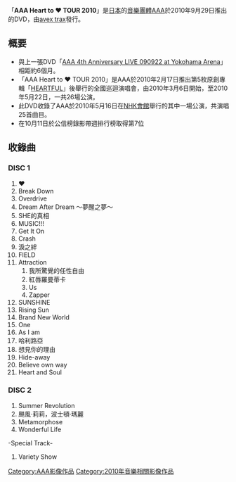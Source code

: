 {{Multiple issues|
{{Unreferenced|time=2020-01-17T04:56:47+00:00}}
{{Notability Unreferenced|time=2020-02-22T07:51:12+00:00}}
}}
{{Infobox album
| Name = AAA Heart to ♥ TOUR 2010
| Type = DVD
| Artist = [[AAA_(團體)|AAA]]
| Cover = 
| Alt =
| Released = 2010年9月29日
| Recorded = 2010年5月16日
| Format = [[DVD|DVD]]
| Genre = J-POP
| Length = 
| Label = [[avex_trax|avex trax]]
| Producer = Max Matsuura
| Chart position = * 週間最高排名第7位<small>（[[Oricon公信榜|Oricon]]）</small> 
| Last album = [[AAA_4th_Anniversary_LIVE_090922_at_Yokohama_Arena|AAA 4th Anniversary LIVE 090922 at Yokohama Arena]]<br/>2010年
| This album = '''''AAA Heart to ♥ TOUR 2010'''''<br />2010年
| Next album = [[AAA_5th_Anniversary_LIVE_20100912_at_Yokohama_Arena|AAA 5th Anniversary LIVE 20100912 at Yokohama Arena]]<br />2011年
}}

「'''AAA Heart to ♥ TOUR 2010'''」是[[日本|日本]]的[[音樂團體|音樂團體]][[AAA_(團體)|AAA]]於2010年9月29日推出的DVD，由[[avex_trax|avex trax]]發行。

== 概要 ==
* 與上一張DVD「[[AAA_4th_Anniversary_LIVE_090922_at_Yokohama_Arena|AAA 4th Anniversary LIVE 090922 at Yokohama Arena]]」相距約6個月。
*「AAA Heart to ♥ TOUR 2010」是AAA於2010年2月17日推出第5枚原創專輯「[[HEARTFUL|HEARTFUL]]」後舉行的全國巡迴演唱會，由2010年3月6日開始，至2010年5月22日，一共26場公演。
* 此DVD收錄了AAA於2010年5月16日在[[NHK會館|NHK會館]]舉行的其中一場公演，共演唱25首曲目。
*在10月11日於公信榜錄影帶週排行榜取得第7位

== 收錄曲 ==
=== DISC 1 ===
#♥
#Break Down
#Overdrive
#Dream After Dream ～夢醒之夢～
#SHE的真相
#MUSIC!!!
#Get It On
#Crash
#淚之絆
#FIELD
#Attraction
##我所驚覺的任性自由
##紅唇羅曼蒂卡
##Us
##Zapper
#SUNSHINE
#Rising Sun
#Brand New World
#One
#As I am
#哈利路亞
#想見你的理由
#Hide-away
#Believe own way
#Heart and Soul

=== DISC 2 ===
#Summer Revolution
#颶風·莉莉，波士頓·瑪麗
#Metamorphose
#Wonderful Life

-Special Track-
#Variety Show

{{AAA}}
{{DEFAULTSORT:AAA Heart to ♥ TOUR 2010}}
[[Category:AAA影像作品|Category:AAA影像作品]]
[[Category:2010年音樂相關影像作品|Category:2010年音樂相關影像作品]]